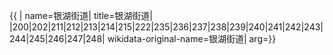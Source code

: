 {{ {{{1|PRC admin/showdata}}}|
name=银湖街道|
title=银湖街道|
|200|202|211|212|213|214|215|222|235|236|237|238|239|240|241|242|243|244|245|246|247|248|
wikidata-original-name=银湖街道|
arg={{{arg|}}}}}